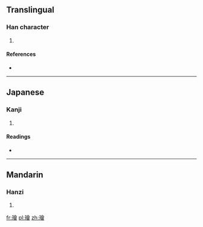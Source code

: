 ==Translingual==

===Han character===
{{Han char|rn=96|rad=玉|as=13|sn=17|four=1816<sub>6</sub>|canj=一土人一日 (MGOMA)}}

# {{defn|Han|sort=玉13}}

====References====
* {{Han ref|kx=0743.140|dkj=21284|dj=1152.110|hdz=21142.030|uh=74AF|ud=29871|bh=ED6E|bd=60782}}

----

==Japanese==

===Kanji===
{{ja-kanji|grade=|rs=玉13}}

# {{defn|Japanese|sort=玉13}}

====Readings====
* {{ja-readings|on=[[かい]] (kai), [[え]] (e), [[け]] (ke)|kun=[[かざり]] (kazari)|nanori=}}

----

==Mandarin==

===Hanzi===
{{cmn-hanzi|pin=[[huì]] ([[hui4]])|wg=hui<sup>4</sup>}}

# {{defn|Mandarin|sort=玉13}}

[[fr:璯]]
[[pl:璯]]
[[zh:璯]]